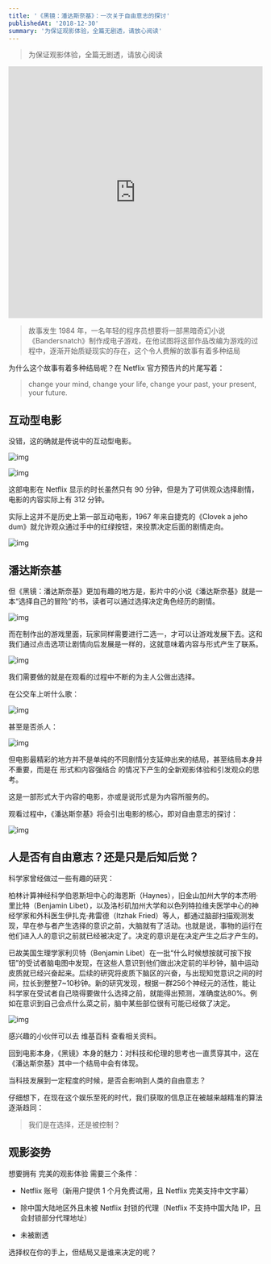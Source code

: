 ```yaml
---
title: '《黑镜：潘达斯奈基》：一次关于自由意志的探讨'
publishedAt: '2018-12-30'
summary: '为保证观影体验，全篇无剧透，请放心阅读'
---
```


> 为保证观影体验，全篇无剧透，请放心阅读

<iframe width="100%" height="500" src="https://www.youtube.com/embed/nxnyWx9ZJiY" title="YouTube video player" frameborder="0" allow="accelerometer; autoplay; clipboard-write; encrypted-media; gyroscope; picture-in-picture" allowfullscreen></iframe>

> 故事发生 1984 年，一名年轻的程序员想要将一部黑暗奇幻小说《Bandersnatch》制作成电子游戏，在他试图将这部作品改编为游戏的过程中，逐渐开始质疑现实的存在，这个令人费解的故事有着多种结局

为什么这个故事有着多种结局呢？在 Netflix 官方预告片的片尾写着：

> change your mind, change your life, change your past, your present, your future.

## 互动型电影

没错，这的确就是传说中的互动型电影。

![img](https://imagedelivery.net/8B08sdLvw783CQcaKhUoYw/ada4d8b4-322b-46c8-bef1-8050a505ea00/public)

![img](https://imagedelivery.net/8B08sdLvw783CQcaKhUoYw/152f245b-ef40-4003-2801-7d78cd084400/public)

这部电影在 Netflix 显示的时长虽然只有 90 分钟，但是为了可供观众选择剧情，电影的内容实际上有 312 分钟。

实际上这并不是历史上第一部互动电影，1967 年来自捷克的《Clovek a jeho dum》就允许观众通过手中的红绿按钮，来投票决定后面的剧情走向。

![img](https://imagedelivery.net/8B08sdLvw783CQcaKhUoYw/0605cd86-3e4d-4020-69a4-9a403c20f400/public)

## 潘达斯奈基

但《黑镜：潘达斯奈基》更加有趣的地方是，影片中的小说《潘达斯奈基》就是一本“选择自己的冒险”的书，读者可以通过选择决定角色经历的剧情。

![img](https://imagedelivery.net/8B08sdLvw783CQcaKhUoYw/29cb4997-2227-4a9d-e7f8-493b51299f00/public)

而在制作出的游戏里面，玩家同样需要进行二选一，才可以让游戏发展下去。这和我们通过点击选项让剧情向后发展是一样的，这就意味着内容与形式产生了联系。

![img](https://imagedelivery.net/8B08sdLvw783CQcaKhUoYw/02b44fb2-907b-4200-8871-dee0912d1900/public)

我们需要做的就是在观看的过程中不断的为主人公做出选择。

在公交车上听什么歌：

![img](https://imagedelivery.net/8B08sdLvw783CQcaKhUoYw/56c62e10-c86a-431f-2539-59ede1271000/public)

甚至是否杀人：

![img](https://imagedelivery.net/8B08sdLvw783CQcaKhUoYw/e8802381-49a1-4498-1d3b-fb1ec4067200/public)

但电影最精彩的地方并不是单纯的不同剧情分支延伸出来的结局，甚至结局本身并不重要，而是在 形式和内容强结合 的情况下产生的全新观影体验和引发观众的思考。

这是一部形式大于内容的电影，亦或是说形式是为内容所服务的。

观看过程中，《潘达斯奈基》将会引出电影的核心，即对自由意志的探讨：

![img](https://imagedelivery.net/8B08sdLvw783CQcaKhUoYw/082cc130-4180-4168-e9e2-14fc5ac5e200/public)

## 人是否有自由意志？还是只是后知后觉？

科学家曾经做过一些有趣的研究：

柏林计算神经科学伯恩斯坦中心的海恩斯（Haynes），旧金山加州大学的本杰明·里比特（Benjamin Libet），以及洛杉矶加州大学和以色列特拉维夫医学中心的神经学家和外科医生伊扎克·弗雷德（Itzhak Fried）等人，都通过脑部扫描观测发现，早在参与者产生选择的意识之前，大脑就有了活动。也就是说，事物的运行在他们进入人的意识之前就已经被决定了。决定的意识是在决定产生之后才产生的。

已故美国生理学家利贝特（Benjamin Libet）在一批“什么时候想按就可按下按钮”的受试者脑电图中发现，在这些人意识到他们做出决定前的半秒钟，脑中运动皮质就已经兴奋起来。后续的研究将皮质下脑区的兴奋，与出现知觉意识之间的时间，拉长到整整7~10秒钟。新的研究发现，根据一群256个神经元的活性，能让科学家在受试者自己晓得要做什么选择之前，就能得出预测，准确度达80%。例如在意识到自己会点什么菜之前，脑中某些部位很有可能已经做了决定。

![img](https://imagedelivery.net/8B08sdLvw783CQcaKhUoYw/6ec0c315-460d-437f-a3e1-610ead1e8500/public)

感兴趣的小伙伴可以去 维基百科 查看相关资料。

回到电影本身，《黑镜》本身的魅力：对科技和伦理的思考也一直贯穿其中，这在《潘达斯奈基》其中一个结局中会有体现。

当科技发展到一定程度的时候，是否会影响到人类的自由意志？

仔细想下，在现在这个娱乐至死的时代，我们获取的信息正在被越来越精准的算法逐渐趋同：

> 我们是在选择，还是被控制？

## 观影姿势

想要拥有 完美的观影体验 需要三个条件：

- Netflix 账号（新用户提供 1 个月免费试用，且 Netflix 完美支持中文字幕）

- 除中国大陆地区外且未被 Netflix 封锁的代理（Netflix 不支持中国大陆 IP，且会封锁部分代理地址）

- 未被剧透

选择权在你的手上，但结局又是谁来决定的呢？